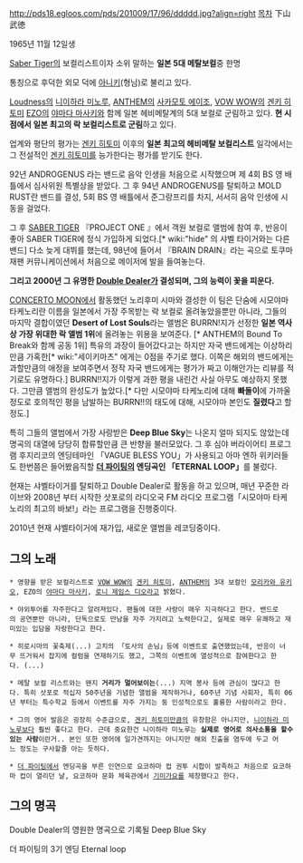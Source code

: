 http://pds18.egloos.com/pds/201009/17/96/ddddd.jpg?align=right
[[목차]]
下山武徳

1965년 11월 12일생 

[[Saber Tiger]]의 보컬리스트이자 소위 말하는 '''일본 5대 메탈보컬'''중 한명

통칭으로 후덕한 외모 덕에 [[아니키]](형님)로 불리고 있다.

[[Loudness]]의 [[니이하라 미노루]], [[ANTHEM]]의 [[사카모토 에이조]], [[VOW WOW]]의 [[겐키 히토미]] [[EZO]]의 [[야마다 마사키]]와 함께 일본 헤비메탈계의 5대 보컬로 군림하고 있다. '''현 시점에서 일본 최고의 락 보컬리스트로 군림'''하고 있다. 

업계와 평단의 평가는 [[겐키 히토미]] 이후의 '''일본 최고의 헤비메탈 보컬리스트''' 일각에서는 그 전설적인 [[겐키 히토미]]를 능가한다는 평가를 받기도 한다. 

92년 ANDROGENUS 라는 밴드로 음악 인생을 처음으로 시작했으며 제 4회 BS 영 배틀에서 심사위원 특별상을 받았다. 그 후 94년 ANDROGENUS를 탈퇴하고 MOLD RUST란 밴드를 결성, 5회 BS 영 배틀에서 준그랑프리를 차지, 서서히 음악 인생에 시동을 걸었다.

그 후 [[SABER TIGER]] 『PROJECT ONE 』에서 객원 보컬로 앨범에 참여 후, 반응이 좋아 SABER TIGER에 정식 가입하게 되었다.[*  wiki:"hide" 의 샤벨 타이거와는 다른 밴드] 다소 늦게 대뷔를 했는데, 98년에 들어서 『BRAIN DRAIN』라는 곡으로 토쿠마 재팬 커뮤니케이션에서 처음으로 메이저에 발을 들여놓는다. 

'''그리고 2000년 그 유명한 [[Double Dealer]]가 결성되며, 그의 능력이 꽃을 피운다.'''

[[CONCERTO MOON]]에서 활동했던 노리후미 시마와 결성한 이 팀은 단숨에 시모야마 타케노리란 이름을 일본에서 가장 주목받는 락 보컬로 올려놓았을뿐만 아니라, 그들의 마지막 결합이였던 '''Desert of Lost Souls'''라는 앨범은 BURRN!지가 선정한 '''일본 역사상 가장 위대한 락 앨범 1위'''에 올려놓는 위용을 보여준다. [* ANTHEM의 Bound To Break와 함께 공동 1위] 특유의 과장이 들어갔다고는 하지만 자국 밴드에게는 이상하리만큼 가혹한[*  wiki:"세이키마츠" 에게는 0점을 주기로 했다. 이쪽은 해외의 밴드에게는 과할만큼의 애정을 보여주면서 정작 자국 밴드에게는 평가가 짜고 이해안가는 리뷰를 적기로도 유명하다.] BURRN!!지가 이렇게 과한 평을 내린건 사실 아무도 예상하지 못했다. 그만큼 앨범의 완성도가 높았다.[* 다만 시모야마 타케노리에 대해 '''빠돌이'''에 가까울 정도로 호의적인 평을 남발하는 BURRN!!의 태도에 대해, 시모야마 본인도 '''질렸다'''고 할 정도.]

특히 그들의 앨범에서 가장 사랑받은 '''Deep Blue Sky'''는 나온지 얼마 되지도 않았는데 명곡의 대열에 당당히 합류할만큼 큰 반향을 불러모았다. 그 후 심야 버라이어티 프로그램 후지리코의 엔딩테마인 「VAGUE BLESS YOU」가 사용되고 아마 엔하 위키러들도 한번쯤은 들어봤음직할 '''[[더 파이팅]]의 엔딩곡인 「ETERNAL LOOP」'''를 불렀다.

현재는 샤벨타이거를 탈퇴하고 Double Dealer로 활동을 하고 있으며, 매년 꾸준한 라이브와 2008년 부터 시작한 삿포로의 라디오국 FM 라디오 프로그램「시모야마 타케노리의 최고의 바보!」라는 프로그램을 진행중이다.

2010년 현재 샤벨타이거에 재가입, 새로운 앨범을 레코딩중이다.

== 그의 노래 ==

 * 영향을 받은 보컬리스트로 [[VOW WOW]]의 [[겐키 히토미]], [[ANTHEM]]의 3대 보컬인 [[모리카와 유키오]], EZO의 [[야마다 마사키]], [[로니 제임스 디오]]라고 밝혔다.

 * 야외투어를 자주한다고 알려져있다. 팬들에 대한 사랑이 매우 지극하다고 한다. 밴드로의 공연뿐만 아니라, 단독으로도 만남을 자주 가지려고 노력한다고, 실제로 매우 유쾌하고 재미있는 입담을 자랑한다고 한다.

 * 히로시마의 꽃축제(...) 고치의 「토사의 손님」등에 이벤트로 출연했었는데, 반응이 너무 뜨거워서 잡지에 컬럼을 연재하기도 했고, 그쪽의 이벤트에 열성적으로 참여한다고 한다. (...)

 * 메탈 보컬 리스트와는 왠지 '''거리가 멀어보이는'''(...) 지역 봉사 등에 관심이 많다고 한다. 특히 삿포로 적십자 50주년을 기념한 앨범을 제작하거나, 60주년 기념 사회자, 특히 06년 부터는 특수학교 등에서 이벤트를 자주 가지는 둥 인성적으로도 훌륭한 사람이라고 한다. 

 * 그의 영어 발음은 굉장히 수준급으로, [[겐키 히토미]]만큼의 유창함은 아니지만, [[니이하라 미노루]]보다 훨씬 좋다고 한다. 근데 중요한건 니이하라 미노루는 '''실제로 영어로 의사소통을 할수 있는 사람'''이란거.. 본인 또한 영어에 일가견까지는 아니지만 해외 진출을 염두에 두고 어느 정도는 구사할줄 아는 듯하다.

 * [[더 파이팅]]에서 엔딩곡을 부른 인연으로 요코하마 컵 권투 시합이 발족하고 처음으로 요코하마 컵이 열리던 날, 요코하마 문화 체육관에서 [[기미가요]]를 제창했다고 한다.

== 그의 명곡 == 

{{{#!html
<object classid='clsid:d27cdb6e-ae6d-11cf-96b8-444553540000' codebase='http://download.macromedia.com/pub/shockwave/cabs/flash/swflash.cab#version=9,0,0,0'  id='NFPlayer29093' width='500' height='408'><param name='movie' value='http://serviceapi.nmv.naver.com/flash/NFPlayer.swf?vid=73290CFAD9DC1CEDEBEE1E5208BBF3838E3F&outKey=V126b6fd90f6137a706f5cc68ab8681da9a6777955a89a9dc2e7bcc68ab8681da9a67' /><param name='wmode' value='transparent' /><param name='allowScriptAccess' value='always' /><param name='allowFullScreen' value='true' /><embed src='http://serviceapi.nmv.naver.com/flash/NFPlayer.swf?vid=73290CFAD9DC1CEDEBEE1E5208BBF3838E3F&outKey=V126b6fd90f6137a706f5cc68ab8681da9a6777955a89a9dc2e7bcc68ab8681da9a67' wmode='transparent' width='500' height='408' allowScriptAccess='always' name='NFPlayer29093' id='NFPlayer29093' allowFullScreen='true' type='application/x-shockwave-flash' /></object>
}}}
Double Dealer의 영원한 명곡으로 기록될 Deep Blue Sky

{{{#!html
<object width="480" height="385"><param name="movie" value="http://www.youtube.com/v/8CF7yTAsXlc?fs=1&amp;hl=ko_KR&amp;rel=0"></param><param name="allowFullScreen" value="true"></param><param name="allowscriptaccess" value="always"></param><embed src="http://www.youtube.com/v/8CF7yTAsXlc?fs=1&amp;hl=ko_KR&amp;rel=0" type="application/x-shockwave-flash" allowscriptaccess="always" allowfullscreen="true" width="480" height="385"></embed></object>
}}}

더 파이팅의 3기 엔딩 Eternal loop

